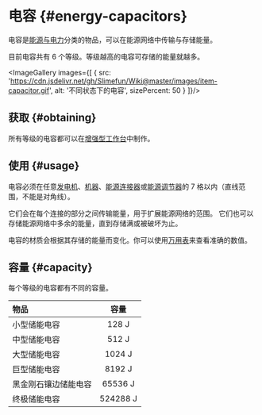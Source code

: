 
# 电容 {#energy-capacitors}

电容是[能源与电力](/Electric-Machines)分类的物品，可以在能源网络中传输与存储能量。

目前电容共有 6 个等级。等级越高的电容可存储的能量就越多。

<ImageGallery images={[
  {
    src: 'https://cdn.jsdelivr.net/gh/Slimefun/Wiki@master/images/item-capacitor.gif',
    alt: '不同状态下的电容',
    sizePercent: 50
  }
]}/>

## 获取 {#obtaining}

所有等级的电容都可以在[增强型工作台](/Enhanced-Crafting-Table)中制作。

## 使用 {#usage}

电容必须在任意[发电机](/Electric-Machines#energy-generation)、[机器](/Electric-Machines#machines)、[能源连接器](/Energy-Connector)或[能源调节器](/Energy-Regulator)的 7 格以内（直线范围，不能是对角线）。

它们会在每个连接的部分之间传输能量，用于扩展能源网络的范围。
它们也可以存储能源网络中多余的能量，直到存储满或被破坏为止。

电容的材质会根据其存储的能量而变化。你可以使用[万用表](/Technical-Gadgets#multimeter)来查看准确的数值。

## 容量 {#capacity}

每个等级的电容都有不同的容量。

| 物品 | 容量 |
| :-- | :--: |
| 小型储能电容 | 128 J |
| 中型储能电容 | 512 J |
| 大型储能电容 | 1024 J |
| 巨型储能电容 | 8192 J |
| 黑金刚石镶边储能电容 | 65536 J |
| 终极储能电容 | 524288 J |
